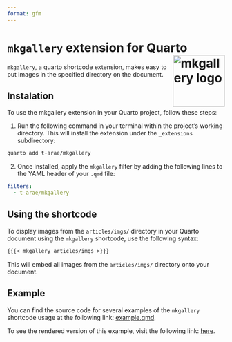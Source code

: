 ```yaml
---
format: gfm
---
```


# `mkgallery` extension for Quarto <a href="https://github.com/t-arae/mkgallery/" alt="mkgallery"><img src="logo.png" alt="mkgallery logo" align="right" width="120"/></a>

`mkgallery`, a quarto shortcode extension, makes easy to put images in the specified directory on the document.

## Instalation

To use the mkgallery extension in your Quarto project, follow these steps:

1. Run the following command in your terminal within the project's working directory. This will install the extension under the `_extensions` subdirectory:

```bash
quarto add t-arae/mkgallery
```

2. Once installed, apply the `mkgallery` filter by adding the following lines to the YAML header of your `.qmd` file:

```yaml
filters:
  - t-arae/mkgallery
```

## Using the shortcode

To display images from the `articles/imgs/` directory in your Quarto document using the `mkgallery` shortcode, use the following syntax:

```markdown
{{{< mkgallery articles/imgs >}}}
```

This will embed all images from the `articles/imgs/` directory onto your document.

## Example

You can find the source code for several examples of the `mkgallery` shortcode usage at the following link: [example.qmd](https://github.com/t-arae/mkgallery/blob/main/articles/example.qmd).

To see the rendered version of this example, visit the following link: [here](https://t-arae.quarto.pub/mkgallery/).
